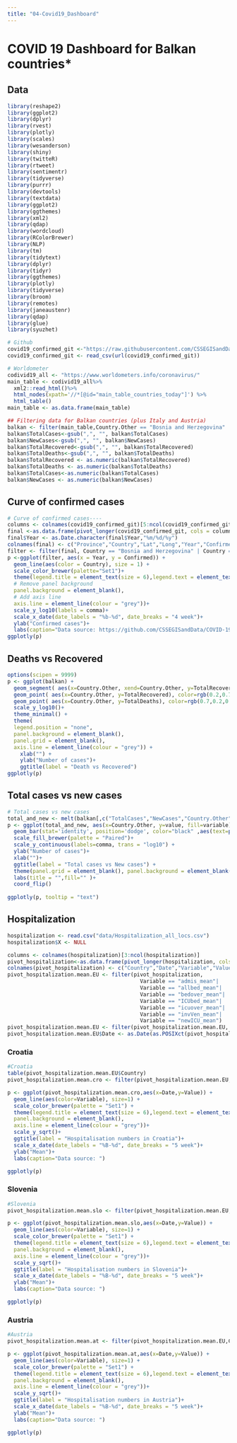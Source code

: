 ```yaml
---
title: "04-Covid19_Dashboard"
---
```


# COVID 19 Dashboard for Balkan countries*

## Data

```r
library(reshape2)
library(ggplot2)
library(dplyr)
library(rvest)
library(plotly)
library(scales)
library(wesanderson)    
library(shiny)
library(twitteR)
library(rtweet)
library(sentimentr)
library(tidyverse)
library(purrr)
library(devtools)
library(textdata)
library(ggplot2)
library(ggthemes)
library(xml2)
library(qdap)
library(wordcloud)
library(RColorBrewer)
library(NLP)
library(tm)
library(tidytext)
library(dplyr)
library(tidyr)
library(ggthemes)
library(plotly)
library(tidyverse)
library(broom)
library(remotes)
library(janeaustenr)
library(qdap)
library(glue)
library(syuzhet)
```


```r
# Github 
covid19_confirmed_git <-"https://raw.githubusercontent.com/CSSEGISandData/COVID-19/master/csse_covid_19_data/csse_covid_19_time_series/time_series_covid19_confirmed_global.csv"
covid19_confirmed_git <- read_csv(url(covid19_confirmed_git))

# Worldometer
codivid19_all <- "https://www.worldometers.info/coronavirus/"
main_table <- codivid19_all%>%
  xml2::read_html()%>%
  html_nodes(xpath='//*[@id="main_table_countries_today"]') %>%
  html_table()
main_table <- as.data.frame(main_table)

## Filtering data for Balkan countries (plus Italy and Austria)
balkan <- filter(main_table,Country.Other == "Bosnia and Herzegovina" | Country.Other == "Italy" | Country.Other == "Croatia" | Country.Other == "Serbia"  | Country.Other == "Montenegro"  | Country.Other == "Slovenia"  | Country.Other == "Austria"  | Country.Other == "North Macedonia" | Country.Other == "Greece")
balkan$TotalCases<-gsub(",", "", balkan$TotalCases)
balkan$NewCases<-gsub(",", "", balkan$NewCases)
balkan$TotalRecovered<-gsub(",", "", balkan$TotalRecovered)
balkan$TotalDeaths<-gsub(",", "", balkan$TotalDeaths)
balkan$TotalRecovered <- as.numeric(balkan$TotalRecovered)
balkan$TotalDeaths <- as.numeric(balkan$TotalDeaths)
balkan$TotalCases<-as.numeric(balkan$TotalCases)
balkan$NewCases <- as.numeric(balkan$NewCases)


```

## Curve of confirmed cases 

```r
# Curve of confirmed cases----
columns <- colnames(covid19_confirmed_git)[5:ncol(covid19_confirmed_git)]
final <-as.data.frame(pivot_longer(covid19_confirmed_git, cols = columns, names_to = "Year", values_to = "Confirmed"))
final$Year <- as.Date.character(final$Year,"%m/%d/%y")
colnames(final) <- c("Province","Country","Lat","Long","Year","Confirmed") 
filter <- filter(final, Country == "Bosnia and Herzegovina" | Country == "Italy" | Country == "Croatia" | Country == "Serbia"  | Country == "Slovenia"  | Country == "Montenegro"  | Country == "Austria" | Country == "North Macedonia" | Country == "Greece")
p <-ggplot(filter, aes(x = Year, y = Confirmed)) + 
  geom_line(aes(color = Country), size = 1) +
  scale_color_brewer(palette="Set1")+
  theme(legend.title = element_text(size = 6),legend.text = element_text(size = 6),  
  # Remove panel background
  panel.background = element_blank(),
  # Add axis line
  axis.line = element_line(colour = "grey"))+
  scale_y_log10(labels = comma)+
  scale_x_date(date_labels = "%b-%d", date_breaks = "4 week")+
  ylab("Confirmed cases")+
  labs(caption="Data source: https://github.com/CSSEGISandData/COVID-19")
ggplotly(p)
```

## Deaths vs Recovered 

```r
options(scipen = 9999)
p <- ggplot(balkan) +
  geom_segment( aes(x=Country.Other, xend=Country.Other, y=TotalRecovered, yend=TotalDeaths), color="grey") +
  geom_point( aes(x=Country.Other, y=TotalRecovered), color=rgb(0.2,0.7,0.1,0.5), size=3 ) +
  geom_point( aes(x=Country.Other, y=TotalDeaths), color=rgb(0.7,0.2,0.1,0.5), size=3 ) + coord_flip()+
  scale_y_log10()+
  theme_minimal() +
  theme(
  legend.position = "none",
  panel.background = element_blank(),
  panel.grid = element_blank(),
  axis.line = element_line(colour = "grey")) +
    xlab("") +
    ylab("Number of cases")+
    ggtitle(label = "Death vs Recovered")
ggplotly(p)
```

## Total cases vs new cases

```r
# Total cases vs new cases
total_and_new <- melt(balkan[,c("TotalCases","NewCases","Country.Other")])
p <- ggplot(total_and_new, aes(x=Country.Other, y=value, fill=variable)) +
  geom_bar(stat='identity', position='dodge', color="black" ,aes(text=paste("Country: ",Country.Other, "\n", variable,":",value, sep=""))) +
  scale_fill_brewer(palette = "Paired")+
  scale_y_continuous(labels=comma, trans = "log10") +
  ylab("Number of cases")+
  xlab("")+
  ggtitle(label = "Total cases vs New cases") +
  theme(panel.grid = element_blank(), panel.background = element_blank())+
  labs(title = "",fill="" )+
  coord_flip()
  
ggplotly(p, tooltip = "text")
```

## Hospitalization

```r
hospitalization <- read.csv("data/Hospitalization_all_locs.csv")
hospitalization$X <- NULL

columns <- colnames(hospitalization)[3:ncol(hospitalization)]
pivot_hospitalization<-as.data.frame(pivot_longer(hospitalization, cols = columns))
colnames(pivot_hospitalization) <- c("Country","Date","Variable","Value") 
pivot_hospitalization.mean.EU <- filter(pivot_hospitalization,
                                          Variable == "admis_mean"|
                                          Variable == "allbed_mean"|
                                          Variable == "bedover_mean"|
                                          Variable == "ICUbed_mean"|
                                          Variable == "icuover_mean"|
                                          Variable == "invVen_mean"|
                                          Variable == "newICU_mean")
pivot_hospitalization.mean.EU <- filter(pivot_hospitalization.mean.EU, Value > 0)
pivot_hospitalization.mean.EU$Date <- as.Date(as.POSIXct(pivot_hospitalization.mean.EU$Date,"%Y%M%D"))
```

### Croatia

```r
#Croatia
table(pivot_hospitalization.mean.EU$Country)
pivot_hospitalization.mean.cro <- filter(pivot_hospitalization.mean.EU,Country == "Croatia")

p <- ggplot(pivot_hospitalization.mean.cro,aes(x=Date,y=Value)) +
  geom_line(aes(color=Variable), size=1) +
  scale_color_brewer(palette = "Set1") +
  theme(legend.title = element_text(size = 6),legend.text = element_text(size = 6),  
  panel.background = element_blank(),
  axis.line = element_line(colour = "grey"))+
  scale_y_sqrt()+
  ggtitle(label = "Hospitalisation numbers in Croatia")+
  scale_x_date(date_labels = "%B-%d", date_breaks = "5 week")+
  ylab("Mean")+
  labs(caption="Data source: ")

ggplotly(p)
```

### Slovenia 

```r
#Slovenia
pivot_hospitalization.mean.slo <- filter(pivot_hospitalization.mean.EU,Country == "Slovenia")

p <- ggplot(pivot_hospitalization.mean.slo,aes(x=Date,y=Value)) +
  geom_line(aes(color=Variable), size=1) +
  scale_color_brewer(palette = "Set1") +
  theme(legend.title = element_text(size = 6),legend.text = element_text(size = 6),  
  panel.background = element_blank(),
  axis.line = element_line(colour = "grey"))+
  scale_y_sqrt()+
  ggtitle(label = "Hospitalisation numbers in Slovenia")+
  scale_x_date(date_labels = "%B-%d", date_breaks = "5 week")+
  ylab("Mean")+
  labs(caption="Data source: ")

ggplotly(p)
```

### Austria

```r
#Austria
pivot_hospitalization.mean.at <- filter(pivot_hospitalization.mean.EU,Country == "Austria")

p <- ggplot(pivot_hospitalization.mean.at,aes(x=Date,y=Value)) +
  geom_line(aes(color=Variable), size=1) +
  scale_color_brewer(palette = "Set1") +
  theme(legend.title = element_text(size = 6),legend.text = element_text(size = 6),  
  panel.background = element_blank(),
  axis.line = element_line(colour = "grey"))+
  scale_y_sqrt()+
  ggtitle(label = "Hospitalisation numbers in Austria")+
  scale_x_date(date_labels = "%B-%d", date_breaks = "5 week")+
  ylab("Mean")+
  labs(caption="Data source: ")

ggplotly(p)
```

